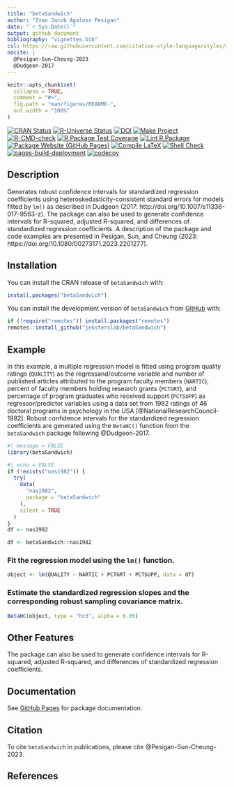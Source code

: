 ```yaml
---
title: "betaSandwich"
author: "Ivan Jacob Agaloos Pesigan"
date: "`r Sys.Date()`"
output: github_document
bibliography: "vignettes.bib"
csl: https://raw.githubusercontent.com/citation-style-language/styles/master/apa.csl
nocite: |
  @Pesigan-Sun-Cheung-2023
  @Dudgeon-2017
---
```


<!-- README.md is generated from README.Rmd. Please edit that file -->

```r
knitr::opts_chunk$set(
  collapse = TRUE,
  comment = "#>",
  fig.path = "man/figures/README-",
  out.width = "100%"
)
```

<!-- badges: start -->
[![CRAN Status](https://www.r-pkg.org/badges/version/betaSandwich)](https://cran.r-project.org/package=betaSandwich)
[![R-Universe Status](https://jeksterslab.r-universe.dev/badges/betaSandwich)](https://jeksterslab.r-universe.dev/betaSandwich)
[![DOI](https://zenodo.org/badge/DOI/10.1080/00273171.2023.2201277.svg)](https://doi.org/10.1080/00273171.2023.2201277)
[![Make Project](https://github.com/jeksterslab/betaSandwich/actions/workflows/make.yml/badge.svg)](https://github.com/jeksterslab/betaSandwich/actions/workflows/make.yml)
[![R-CMD-check](https://github.com/jeksterslab/betaSandwich/actions/workflows/check-full.yml/badge.svg)](https://github.com/jeksterslab/betaSandwich/actions/workflows/check-full.yml)
[![R Package Test Coverage](https://github.com/jeksterslab/betaSandwich/actions/workflows/test-coverage.yml/badge.svg)](https://github.com/jeksterslab/betaSandwich/actions/workflows/test-coverage.yml)
[![Lint R Package](https://github.com/jeksterslab/betaSandwich/actions/workflows/lint.yml/badge.svg)](https://github.com/jeksterslab/betaSandwich/actions/workflows/lint.yml)
[![Package Website (GitHub Pages)](https://github.com/jeksterslab/betaSandwich/actions/workflows/pkgdown-gh-pages.yml/badge.svg)](https://github.com/jeksterslab/betaSandwich/actions/workflows/pkgdown-gh-pages.yml)
[![Compile LaTeX](https://github.com/jeksterslab/betaSandwich/actions/workflows/latex.yml/badge.svg)](https://github.com/jeksterslab/betaSandwich/actions/workflows/latex.yml)
[![Shell Check](https://github.com/jeksterslab/betaSandwich/actions/workflows/shellcheck.yml/badge.svg)](https://github.com/jeksterslab/betaSandwich/actions/workflows/shellcheck.yml)
[![pages-build-deployment](https://github.com/jeksterslab/betaSandwich/actions/workflows/pages/pages-build-deployment/badge.svg)](https://github.com/jeksterslab/betaSandwich/actions/workflows/pages/pages-build-deployment)
[![codecov](https://codecov.io/gh/jeksterslab/betaSandwich/branch/main/graph/badge.svg?token=KVLUET3DJ6)](https://codecov.io/gh/jeksterslab/betaSandwich)
<!-- badges: end -->

## Description

Generates robust confidence intervals for standardized regression coefficients
using heteroskedasticity-consistent standard errors for models fitted by `lm()`
as described in Dudgeon (2017: http://doi.org/10.1007/s11336-017-9563-z).
The package can also be used to generate confidence intervals for R-squared,
adjusted R-squared, and differences of standardized regression coefficients.
A description of the package and code examples
are presented in Pesigan, Sun, and Cheung (2023: https://doi.org/10.1080/00273171.2023.2201277).

## Installation

You can install the CRAN release of `betaSandwich` with:

```r
install.packages("betaSandwich")
```

You can install the development version of `betaSandwich` from
[GitHub](https://github.com/jeksterslab/betaSandwich) with:

```r
if (!require("remotes")) install.packages("remotes")
remotes::install_github("jeksterslab/betaSandwich")
```

## Example

In this example, a multiple regression model is fitted
using program quality ratings (`QUALITY`) as the regressand/outcome variable
and number of published articles attributed to the program faculty members (`NARTIC`),
percent of faculty members holding research grants (`PCTGRT`), and
percentage of program graduates who received support (`PCTSUPP`) as regressor/predictor variables
using a data set from 1982 ratings of 46 doctoral programs in psychology in the USA [@NationalResearchCouncil-1982].
Robust confidence intervals for the standardized regression coefficients are generated
using the `BetaHC()` function from the `betaSandwich` package following @Dudgeon-2017.

```r
#| message = FALSE
library(betaSandwich)
```

```r
#| echo = FALSE
if (!exists("nas1982")) {
  try(
    data(
      "nas1982",
      package = "betaSandwich"
    ),
    silent = TRUE
  )
}
df <- nas1982
```

```r
df <- betaSandwich::nas1982
```

### Fit the regression model using the `lm()` function.

```r
object <- lm(QUALITY ~ NARTIC + PCTGRT + PCTSUPP, data = df)
```

### Estimate the standardized regression slopes and the corresponding robust sampling covariance matrix.

```r
BetaHC(object, type = "hc3", alpha = 0.05)
```

## Other Features

The package can also be used to generate confidence intervals for
R-squared,
adjusted R-squared,
and
differences of standardized regression coefficients.

## Documentation

See
[GitHub Pages](https://jeksterslab.github.io/betaSandwich/index.html)
for package documentation.

## Citation

To cite `betaSandwich` in publications, please cite @Pesigan-Sun-Cheung-2023.

## References
